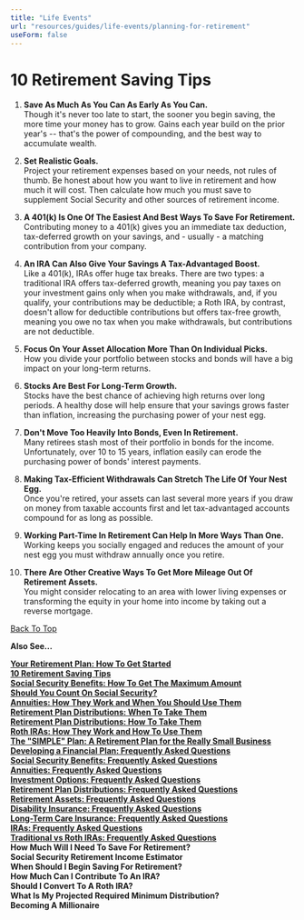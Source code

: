 ```yaml
---
title: "Life Events"
url: "resources/guides/life-events/planning-for-retirement"
useForm: false
---
```


10 Retirement Saving Tips
=========================

1.  **Save As Much As You Can As Early As You Can.**  
    Though it's never too late to start, the sooner you begin saving, the more time your money has to grow. Gains each year build on the prior year's -- that's the power of compounding, and the best way to accumulate wealth.
    
2.  **Set Realistic Goals.**  
    Project your retirement expenses based on your needs, not rules of thumb. Be honest about how you want to live in retirement and how much it will cost. Then calculate how much you must save to supplement Social Security and other sources of retirement income.
    
3.  **A 401(k) Is One Of The Easiest And Best Ways To Save For Retirement.**  
    Contributing money to a 401(k) gives you an immediate tax deduction, tax-deferred growth on your savings, and - usually - a matching contribution from your company.
    
4.  **An IRA Can Also Give Your Savings A Tax-Advantaged Boost.**  
    Like a 401(k), IRAs offer huge tax breaks. There are two types: a traditional IRA offers tax-deferred growth, meaning you pay taxes on your investment gains only when you make withdrawals, and, if you qualify, your contributions may be deductible; a Roth IRA, by contrast, doesn't allow for deductible contributions but offers tax-free growth, meaning you owe no tax when you make withdrawals, but contributions are not deductible.
    
5.  **Focus On Your Asset Allocation More Than On Individual Picks.**  
    How you divide your portfolio between stocks and bonds will have a big impact on your long-term returns.
    
6.  **Stocks Are Best For Long-Term Growth.**  
    Stocks have the best chance of achieving high returns over long periods. A healthy dose will help ensure that your savings grows faster than inflation, increasing the purchasing power of your nest egg.
    
7.  **Don't Move Too Heavily Into Bonds, Even In Retirement.**  
    Many retirees stash most of their portfolio in bonds for the income. Unfortunately, over 10 to 15 years, inflation easily can erode the purchasing power of bonds' interest payments.
    
8.  **Making Tax-Efficient Withdrawals Can Stretch The Life Of Your Nest Egg.**  
    Once you're retired, your assets can last several more years if you draw on money from taxable accounts first and let tax-advantaged accounts compound for as long as possible.
    
9.  **Working Part-Time In Retirement Can Help In More Ways Than One.**  
    Working keeps you socially engaged and reduces the amount of your nest egg you must withdraw annually once you retire.
    
10.  **There Are Other Creative Ways To Get More Mileage Out Of Retirement Assets.**  
    You might consider relocating to an area with lower living expenses or transforming the equity in your home into income by taking out a reverse mortgage.
    

[Back To Top](#top)

**Also See...**

[**Your Retirement Plan: How To Get Started**](/resources/guides/life-events/retirement-plan-fg)  
[**10 Retirement Saving Tips**](/resources/guides/life-events/retirement-saving-fg)  
[**Social Security Benefits: How To Get The Maximum Amount**](/resources/guides/life-events/social-security-benifits-fg)  
[**Should You Count On Social Security?**](/resources/guides/life-events/count-social-security-fg)  
[**Annuities: How They Work and When You Should Use Them**](/resources/guides/life-events/annuities-fg)  
[**Retirement Plan Distributions: When To Take Them**](/resources/guides/life-events/retirement-plan-distributions-fg-1)  
[**Retirement Plan Distributions: How To Take Them**](/resources/guides/life-events/retirement-plan-distributions-fg-2)    
[**Roth IRAs: How They Work and How To Use Them**](/resources/guides/life-events/roth-iras-fg)   
[**The "SIMPLE" Plan: A Retirement Plan for the Really Small Business**](/resources/guides/life-events/simple-plan-fg)  
[**Developing a Financial Plan: Frequently Asked Questions**](/resources/guides/frequently-asked-questions/developing-financial-plan-faq)  
[**Social Security Benefits: Frequently Asked Questions**](/resources/guides/frequently-asked-questions/social-security-benefits-faq)  
[**Annuities: Frequently Asked Questions**](/resources/guides/frequently-asked-questions/annuities-faq)  
[**Investment Options: Frequently Asked Questions**](/resources/guides/frequently-asked-questions/investment-option-faq)  
[**Retirement Plan Distributions: Frequently Asked Questions**](/resources/guides/frequently-asked-questions/retirement-plan-distributions-faq)  
[**Retirement Assets: Frequently Asked Questions**](/resources/guides/frequently-asked-questions/retirement-assets-faq)  
[**Disability Insurance: Frequently Asked Questions**](/resources/guides/frequently-asked-questions/disability-insurance-faq)  
[**Long-Term Care Insurance: Frequently Asked Questions**](/resources/guides/frequently-asked-questions/long-term-care-insurance-faq)  
[**IRAs: Frequently Asked Questions**](/resources/guides/frequently-asked-questions/iras-faq)  
[**Traditional vs Roth IRAs: Frequently Asked Questions**](/resources/guides/frequently-asked-questions/traditional-vs-roth-iras)  
**How Much Will I Need To Save For Retirement?**  
**Social Security Retirement Income Estimator**  
**When Should I Begin Saving For Retirement?**  
**How Much Can I Contribute To An IRA?**  
**Should I Convert To A Roth IRA?**  
**What Is My Projected Required Minimum Distribution?**  
**Becoming A Millionaire**
